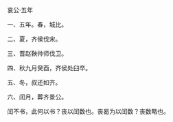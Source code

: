 

哀公·五年

一、五年。春，城比。

二、夏，齐侯伐宋。

三、晋赵鞅帅师伐卫。

四、秋九月癸酉，齐侯处臼卒。

五、冬，叔还如齐。

六、闰月，葬齐景公。

闰不书，此何以书？丧以闰数也。丧曷为以闰数？丧数略也。

